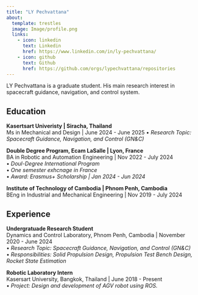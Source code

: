 ```yaml
---
title: "LY Pechvattana"
about:
  template: trestles
  image: Image/profile.png
  links:
    - icon: linkedin
      text: Linkedin
      href: https://www.linkedin.com/in/ly-pechvattana/
    - icon: github
      text: Github
      href: https://github.com/orgs/lypechvattana/repositories
---
```

LY Pechvattana is a graduate student. His main research interest in spacecraft guidance, navigation, and control system.

## Education

**Kasertsart Univeristy | Siracha, Thailand** <br>
Ms in Mechanical and Design | June 2024 - June 2025
• *Research Topic: Spacecraft Guidance, Navigation, and Control (GN&C)* <br>

**Double Degree Program, Ecam LaSalle | Lyon, France** <br>
BA in Robotic and Automation Engineering | Nov 2022 - July 2024  <br>
• *Doul-Degree International Program* <br>
• *One semester exhcnage in France* <br>
• *Award: Erasmus+ Scholarship | Jan 2024 - Jun 2024*

**Institute of Technology of Cambodia | Phnom Penh, Cambodia** <br>
BEng in Industrial and Mechanical Engineering | Nov 2019 - July 2024

## Experience

**Undergratuade Research Student** <br>
Dynamics and Control Laboratory, Phnom Penh, Cambodia | November 2020 - June 2024<br>
• *Research Topic: Spacecraft Guidance, Navigation, and Control (GN&C)* <br>
• *Responsibilities: Solid Propulsion Design, Propulsion Test Bench Design, Rocket State Estimation* <br>

**Robotic Laboratory Intern** <br>
Kasersart University, Bangkok, Thailand | June 2018 - Present<br>
• *Project: Design and development of AGV robot using ROS.* <br>

